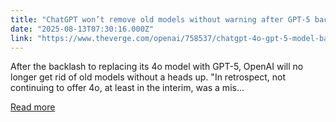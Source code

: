 ```yaml
---
title: "ChatGPT won’t remove old models without warning after GPT-5 backlash"
date: "2025-08-13T07:30:16.000Z"
link: "https://www.theverge.com/openai/758537/chatgpt-4o-gpt-5-model-backlash-replacement"
---
```


After the backlash to replacing its 4o model with GPT-5, OpenAI will no longer get rid of old models without a heads up. 
"In retrospect, not continuing to offer 4o, at least in the interim, was a mis...

[Read more](https://www.theverge.com/openai/758537/chatgpt-4o-gpt-5-model-backlash-replacement)

